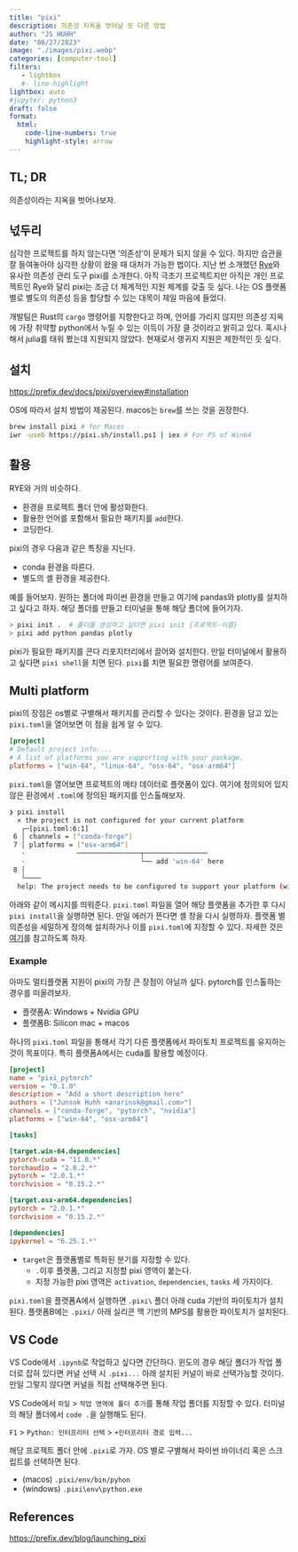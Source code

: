 ```yaml
---
title: "pixi" 
description: 의존성 지옥을 벗어날 또 다른 방법 
author: "JS HUHH"
date: "08/27/2023"
image: "./images/pixi.webp"
categories: [computer-tool]
filters:
   - lightbox
   #- line-highlight
lightbox: auto
#jupyter: python3
draft: false
format:
  html:
    code-line-numbers: true
    highlight-style: arrow
---
```


## TL; DR
의존성이라는 지옥을 벗어나보자. 

## 넋두리 
심각한 프로젝트를 하지 않는다면 '의존성'이 문제가 되지 않을 수 있다. 하지만 습관을 잘 들여놓아야 심각한 상황이 왔을 때 대처가 가능한 법이다. 지난 번 소개했던 [Rye](https://www.lostineconomics.com/posts/computer-tool/2023-05-29-rye.html)와 유사한 의존성 관리 도구 pixi를 소개한다. 아직 극초기 프로젝트지만 아직은 개인 프로젝트인 Rye와 달리 pixi는 조금 더 체계적인 지원 체계를 갖출 듯 싶다. 나는 OS 플랫폼 별로 별도의 의존성 등을 할당할 수 있는 대목이 제일 마음에 들었다. 

:::{.column-margin}
개발팀은 Rust의 `cargo` 명령어를 지향한다고 하며, 언어를 가리지 않지만 의존성 지옥에 가장 취약할 python에서 누릴 수 있는 이득이 가장 클 것이라고 밝히고 있다. 혹시나 해서 julia를 태워 봤는데 지원되지 않았다. 현재로서 랭귀지 지원은 제한적인 듯 싶다. 
:::

## 설치 

<https://prefix.dev/docs/pixi/overview#installation>

OS에 따라서 설치 방법이 제공된다. macos는 `brew`를 쓰는 것을 권장한다. 

```bash
brew install pixi # for Macos 
iwr -useb https://pixi.sh/install.ps1 | iex # For PS of Win64
```

## 활용 

RYE와 거의 비슷하다. 

- 환경을 프로젝트 폴더 안에 활성화한다. 
- 활용한 언어를 포함해서 필요한 패키지를 `add`한다. 
- 코딩한다. 

pixi의 경우 다음과 같은 특징을 지닌다. 

- conda 환경을 따른다. 
- 별도의 셸 환경을 제공한다. 

예를 들어보자. 원하는 폴더에 파이썬 환경을 만들고 여기에 pandas와 plotly를 설치하고 싶다고 하자. 해당 폴더를 만들고 터미널을 통해 해당 폴더에 들어가자. 

```bash
> pixi init .  # 폴더를 생성하고 싶다면 pixi init {프로젝트-이름}
> pixi add python pandas plotly 
```

pixi가 필요한 패키지를 콘다 리포지터리에서 끌어와 설치한다. 만일 터미널에서 활용하고 싶다면 `pixi shell`을 치면 된다. `pixi`를 치면 필요한 명령어를 보여준다. 

## Multi platform 

pixi의 장점은 os별로 구별해서 패키지를 관리할 수 있다는 것이다. 환경을 담고 있는 `pixi.toml`을 열어보면 이 점을 쉽게 알 수 있다.

```toml
[project]
# Default project info....
# A list of platforms you are supporting with your package.
platforms = ["win-64", "linux-64", "osx-64", "osx-arm64"]
```

`pixi.toml`을 열어보면 프로젝트의 메타 데이터로 플랫폼이 있다. 여기에 정의되어 있지 않은 환경에서 `.toml`에 정의된 패키지를 인스톨해보자. 

```bash
❯ pixi install
  × the project is not configured for your current platform
   ╭─[pixi.toml:6:1]
 6 │ channels = ["conda-forge"]
 7 │ platforms = ["osx-arm64"]
   ·             ────────────────┬────────────────
   ·                             ╰── add 'win-64' here
 8 │
   ╰────
  help: The project needs to be configured to support your platform (win-64).
```

아래와 같이 메시지를 띄워준다. `pixi.toml` 파일을 열어 해당 플랫폼을 추가한 후 다시 `pixi install`을 실행하면 된다. 만일 에러가 뜬다면 셸 창을 다시 실행하자. 플랫폼 별 의존성을 세밀하게 정의해 설치하거나 이를 `pixi.toml`에 지정할 수 있다. 자세한 것은 [여기](https://prefix.dev/docs/pixi/advanced/multi_platform_configuration)를 참고하도록 하자. 

### Example 

아마도 멀티플랫폼 지원이 pixi의 가장 큰 장점이 아닐까 싶다. pytorch를 인스톨하는 경우를 떠올려보자. 

- 플랫폼A: Windows + Nvidia GPU 
- 플랫폼B: Silicon mac + macos

하나의 `pixi.toml` 파일을 통해서 각기 다른 플랫폼에서 파이토치 프로젝트를 유지하는 것이 목표이다. 특히 플랫폼A에서는 cuda를 활용할 예정이다. 

```.toml
[project]
name = "pixi_pytorch"
version = "0.1.0"
description = "Add a short description here"
authors = ["Junsok Huhh <anarinsk@gmail.com>"]
channels = ["conda-forge", "pytorch", "nvidia"]
platforms = ["win-64", "osx-arm64"]

[tasks]

[target.win-64.dependencies]
pytorch-cuda = "11.8.*"
torchaudio = "2.0.2.*"
pytorch = "2.0.1.*"
torchvision = "0.15.2.*"

[target.osx-arm64.dependencies]
pytorch = "2.0.1.*"
torchvision = "0.15.2.*"

[dependencies]
ipykernel = "6.25.1.*"
```

- `target`은 플랫폼별로 특화된 분기를 지정할 수 있다. 
  - `.`이후 플랫폼, 그리고 지정할 pixi 영역이 붙는다. 
  - 지정 가능한 pixi 영역은 `activation`, `dependencies`, `tasks` 세 가지이다. 

`pixi.toml`을 플랫폼A에서 실행하면 `.pixi\` 폴더 아래 cuda 기반의 파이토치가 설치된다. 플랫폼B에는 `.pixi/` 아래 실리콘 맥 기반의 MPS를 활용한 파이토치가 설치된다. 

## VS Code 

VS Code에서 `.ipynb`로 작업하고 싶다면 간단하다. 윈도의 경우 해당 폴더가 작업 폴더로 잡혀 있다면 커널 선택 시 `.pixi...` 아래 설치된 커널이 바로 선택가능할 것이다. 만일 그렇지 않다면 커널을 직접 선택해주면 된다. 

:::{.column-margin}
VS Code에서 `파일` > `작업 영역에 폴더 추가`를 통해 작업 폴더를 지정할 수 있다. 터미널의 해당 폴더에서 `code .`을 실행해도 된다. 
:::

:::{.callout-tip title="인터프리터 경로 설정"}
`F1` > `Python: 인터프리터 선택` > `+인터프리터 경로 입력...`
:::

해당 프로젝트 폴더 안에 `.pixi`로 가자. OS 별로 구별해서 파이썬 바이너리 혹은 스크립트를 선택하면 된다. 

- (macos) `.pixi/env/bin/pyhon`
- (windows) `.pixi\env\python.exe`

## References

<https://prefix.dev/blog/launching_pixi>
